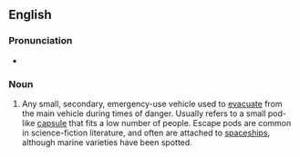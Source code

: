 ==English==

===Pronunciation===
* {{IPA|/əˈskep.pɔd/|lang=en}}

===Noun===
{{en-noun|head=[[escape]] [[pod]]}}

# Any small, secondary, emergency-use vehicle used to [[evacuate]] from the main vehicle during times of danger. Usually refers to a small pod-like [[capsule]] that fits a low number of people. Escape pods are common in science-fiction literature, and often are attached to [[spaceship]]s, although marine varieties have been spotted.